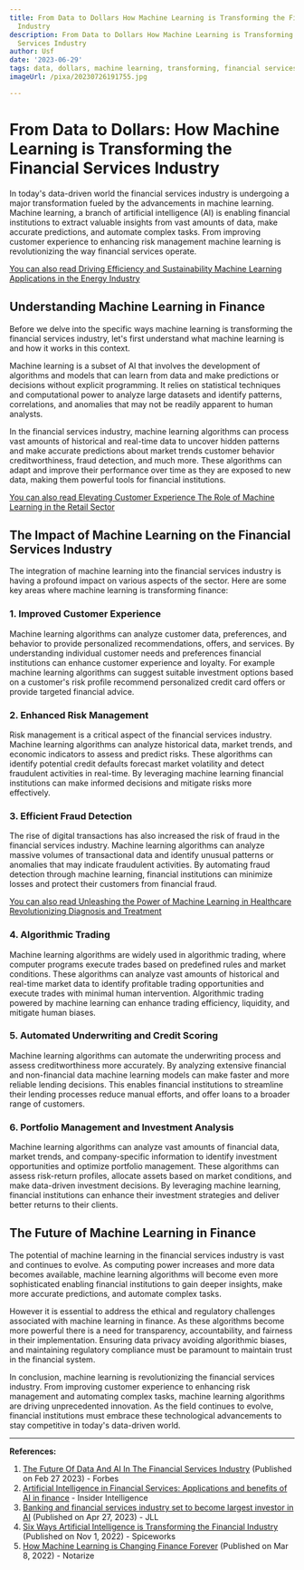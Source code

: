 ```yaml
---
title: From Data to Dollars How Machine Learning is Transforming the Financial Services
  Industry
description: From Data to Dollars How Machine Learning is Transforming the Financial
  Services Industry
author: Usf
date: '2023-06-29'
tags: data, dollars, machine learning, transforming, financial services, industry
imageUrl: /pixa/20230726191755.jpg

---
```

# From Data to  Dollars: How Machine Learning is Transforming  the Financial Services Industry

In today's data-driven world the  financial services industry is undergoing a  major transformation fueled by the advancements in machine learning. Machine learning, a branch of artificial intelligence (AI) is enabling financial institutions to extract valuable insights  from vast amounts of data, make accurate predictions, and automate complex tasks.  From improving customer experience to enhancing risk management machine learning  is  revolutionizing  the way financial services operate.

[You  can also read Driving Efficiency and Sustainability Machine Learning Applications in the Energy  Industry](Driving%20Efficiency%20and%20Sustainability%20Machine%20Learning%20Applications%20in%20the%20Energy%20Industry)


## Understanding Machine Learning in Finance

Before  we  delve  into the specific ways  machine learning is transforming the financial services  industry, let's first understand what machine learning is and how it works in this context.

Machine learning is a subset  of AI that involves the development of algorithms and models that can learn from data and make predictions or decisions without explicit  programming. It relies on  statistical techniques and computational  power  to analyze large datasets and identify patterns, correlations,  and anomalies  that may not be readily apparent to human analysts.

In  the financial services  industry, machine learning algorithms can process vast amounts of historical  and real-time data to uncover hidden patterns and make accurate predictions about market trends customer behavior creditworthiness, fraud detection, and much more. These algorithms can adapt  and improve their performance over time as they are exposed to new data, making them powerful  tools  for financial institutions.

[You can also read Elevating Customer Experience  The Role of Machine Learning in the Retail Sector](Elevating%20Customer%20Experience%20The%20Role%20of%20Machine%20Learning%20in%20the%20Retail%20Sector)


## The Impact of Machine  Learning on the Financial Services Industry

The  integration of machine learning into the financial services  industry is having a profound impact on various aspects of the sector. Here are some key areas where machine learning is transforming finance:

###  1. Improved Customer Experience

Machine learning algorithms can analyze customer data, preferences, and behavior to provide personalized recommendations, offers, and services. By understanding  individual customer needs and  preferences financial institutions can enhance customer experience and loyalty. For  example machine learning algorithms can suggest suitable investment options based on a  customer's risk profile recommend personalized credit card offers  or provide targeted financial advice.

### 2. Enhanced Risk Management

Risk  management is a critical aspect of the financial services industry. Machine learning algorithms can analyze historical data, market trends, and economic indicators to assess and predict risks. These algorithms can identify potential credit  defaults forecast market volatility and detect fraudulent activities in  real-time. By leveraging machine learning financial institutions can make informed  decisions and mitigate risks more effectively.

### 3.  Efficient Fraud Detection

The rise of digital transactions has also increased the risk  of fraud in  the financial services industry. Machine learning algorithms can analyze massive volumes of transactional data  and identify unusual patterns or anomalies that may  indicate fraudulent activities. By automating fraud detection through machine learning, financial institutions can minimize losses and protect their customers from financial fraud.

[You can also read Unleashing  the Power of Machine Learning in Healthcare  Revolutionizing Diagnosis and Treatment](Unleashing%20the%20Power%20of%20Machine%20Learning%20in%20Healthcare%20Revolutionizing%20Diagnosis%20and%20Treatment)


### 4. Algorithmic Trading

Machine learning algorithms are widely used in algorithmic trading, where computer programs execute trades based on predefined rules and market conditions.  These algorithms can analyze vast amounts of historical and real-time market  data to identify profitable trading opportunities and execute trades with minimal human intervention. Algorithmic trading powered by machine learning can enhance trading efficiency, liquidity, and mitigate human biases.

### 5.  Automated Underwriting and Credit Scoring

Machine learning algorithms can automate the  underwriting process and  assess creditworthiness more accurately. By analyzing extensive financial and non-financial data machine learning models can make faster and more reliable lending decisions. This enables financial institutions to streamline their lending processes reduce manual efforts,  and  offer loans to a broader range of customers.

### 6. Portfolio  Management and Investment Analysis

Machine learning algorithms can analyze vast amounts of financial data, market trends,  and company-specific information  to identify investment opportunities  and optimize portfolio management. These algorithms can assess risk-return profiles, allocate assets based on market conditions, and make data-driven investment decisions. By leveraging machine learning, financial institutions can enhance their investment strategies and deliver better returns to their  clients.

## The Future of Machine Learning in Finance

The potential of machine learning in the financial services industry is vast and continues  to evolve. As computing power increases and more data becomes available, machine learning algorithms will become even more sophisticated enabling financial institutions to gain deeper insights, make more accurate predictions,  and  automate complex tasks.

However  it is essential to address the ethical and regulatory  challenges  associated with machine learning  in finance. As these algorithms  become more powerful there is a need for  transparency, accountability, and fairness in their implementation. Ensuring data  privacy avoiding  algorithmic biases, and maintaining regulatory compliance must be  paramount to  maintain trust in the financial system.

In conclusion,  machine learning is revolutionizing the  financial services industry. From improving customer experience to enhancing risk management and automating complex tasks, machine learning algorithms are  driving unprecedented innovation. As  the field continues to evolve, financial institutions  must embrace these technological advancements to stay competitive in today's data-driven world.

---

**References:**

1.  [The Future Of  Data  And AI In The Financial  Services Industry](https://www.forbes.com/sites/forbestechcouncil/2023/02/27/the-future-of-data-and-ai-in-the-financial-services-industry/?sh=24a560963a00) (Published on Feb  27 2023) - Forbes
2. [Artificial Intelligence in Financial Services: Applications  and benefits of AI in finance](https://www.insiderintelligence.com/insights/ai-in-finance/) - Insider Intelligence
3. [Banking and financial services industry set to become largest investor in  AI](https://www.us.jll.com/en/newsroom/banking-and-finance-industry-to-become-largest-ai-investors) (Published  on Apr 27, 2023) - JLL
4. [Six  Ways Artificial Intelligence is Transforming  the Financial Industry](https://www.spiceworks.com/tech/artificial-intelligence/guest-article/ways-artificial-intelligence-is-transforming-the-financial-industry/amp/) (Published on Nov 1, 2022) - Spiceworks
5. [How Machine Learning  is Changing Finance Forever](https://www.notarize.com/blog/how-machine-learning-is-changing-finance-forever) (Published on Mar 8, 2022) - Notarize